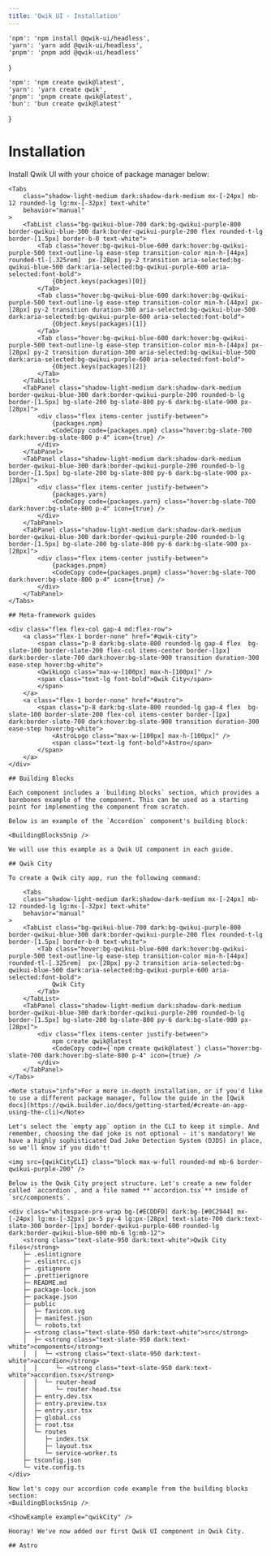```yaml
---
title: 'Qwik UI - Installation'
---
```



    'npm': 'npm install @qwik-ui/headless',
    'yarn': 'yarn add @qwik-ui/headless',
    'pnpm': 'pnpm add @qwik-ui/headless'
}

    'npm': 'npm create qwik@latest',
    'yarn': 'yarn create qwik',
    'pnpm': 'pnpm create qwik@latest',
    'bun': 'bun create qwik@latest'
}

# Installation

Install Qwik UI with your choice of package manager below:

    <Tabs
        class="shadow-light-medium dark:shadow-dark-medium mx-[-24px] mb-12 rounded-lg lg:mx-[-32px] text-white"
        behavior="manual"
    >
        <TabList class="bg-qwikui-blue-700 dark:bg-qwikui-purple-800 border-qwikui-blue-300 dark:border-qwikui-purple-200 flex rounded-t-lg border-[1.5px] border-b-0 text-white">
            <Tab class="hover:bg-qwikui-blue-600 dark:hover:bg-qwikui-purple-500 text-outline-lg ease-step transition-color min-h-[44px] rounded-tl-[.325rem]  px-[28px] py-2 transition aria-selected:bg-qwikui-blue-500 dark:aria-selected:bg-qwikui-purple-600 aria-selected:font-bold">
                {Object.keys(packages)[0]}
            </Tab>
            <Tab class="hover:bg-qwikui-blue-600 dark:hover:bg-qwikui-purple-500 text-outline-lg ease-step transition-color min-h-[44px] px-[28px] py-2 transition duration-300 aria-selected:bg-qwikui-blue-500 dark:aria-selected:bg-qwikui-purple-600 aria-selected:font-bold">
                {Object.keys(packages)[1]}
            </Tab>
            <Tab class="hover:bg-qwikui-blue-600 dark:hover:bg-qwikui-purple-500 text-outline-lg ease-step transition-color min-h-[44px] px-[28px] py-2 transition duration-300 aria-selected:bg-qwikui-blue-500 dark:aria-selected:bg-qwikui-purple-600 aria-selected:font-bold">
                {Object.keys(packages)[2]}
            </Tab>
        </TabList>
        <TabPanel class="shadow-light-medium dark:shadow-dark-medium border-qwikui-blue-300 dark:border-qwikui-purple-200 rounded-b-lg border-[1.5px] bg-slate-200 bg-slate-800 py-6 dark:bg-slate-900 px-[28px]">
            <div class="flex items-center justify-between">
                {packages.npm}
                <CodeCopy code={packages.npm} class="hover:bg-slate-700 dark:hover:bg-slate-800 p-4" icon={true} />
            </div>
        </TabPanel>
        <TabPanel class="shadow-light-medium dark:shadow-dark-medium border-qwikui-blue-300 dark:border-qwikui-purple-200 rounded-b-lg border-[1.5px] bg-slate-200 bg-slate-800 py-6 dark:bg-slate-900 px-[28px]">
            <div class="flex items-center justify-between">
                {packages.yarn}
                <CodeCopy code={packages.yarn} class="hover:bg-slate-700 dark:hover:bg-slate-800 p-4" icon={true} />
            </div>
        </TabPanel>
        <TabPanel class="shadow-light-medium dark:shadow-dark-medium border-qwikui-blue-300 dark:border-qwikui-purple-200 rounded-b-lg border-[1.5px] bg-slate-200 bg-slate-800 py-6 dark:bg-slate-900 px-[28px]">
            <div class="flex items-center justify-between">
                {packages.pnpm}
                <CodeCopy code={packages.pnpm} class="hover:bg-slate-700 dark:hover:bg-slate-800 p-4" icon={true} />
            </div>
        </TabPanel>
    </Tabs>

    ## Meta-framework guides

    <div class="flex flex-col gap-4 md:flex-row">
        <a class="flex-1 border-none" href="#qwik-city">
            <span class="p-8 dark:bg-slate-800 rounded-lg gap-4 flex  bg-slate-100 border-slate-200 flex-col items-center border-[1px] dark:border-slate-700 dark:hover:bg-slate-900 transition duration-300 ease-step hover:bg-white">
            <QwikLogo class="max-w-[100px] max-h-[100px]" />
            <span class="text-lg font-bold">Qwik City</span>
            </span>
        </a>
        <a class="flex-1 border-none" href="#astro">
            <span class="p-8 dark:bg-slate-800 rounded-lg gap-4 flex  bg-slate-100 border-slate-200 flex-col items-center border-[1px] dark:border-slate-700 dark:hover:bg-slate-900 transition duration-300 ease-step hover:bg-white">
                <AstroLogo class="max-w-[100px] max-h-[100px]" />
                <span class="text-lg font-bold">Astro</span>
            </span>
        </a>
    </div>

    ## Building Blocks

    Each component includes a `building blocks` section, which provides a barebones example of the component. This can be used as a starting point for implementing the component from scratch.

    Below is an example of the `Accordion` component's building block:

    <BuildingBlocksSnip />

    We will use this example as a Qwik UI component in each guide.

    ## Qwik City

    To create a Qwik city app, run the following command:

        <Tabs
        class="shadow-light-medium dark:shadow-dark-medium mx-[-24px] mb-12 rounded-lg lg:mx-[-32px] text-white"
        behavior="manual"
    >
        <TabList class="bg-qwikui-blue-700 dark:bg-qwikui-purple-800 border-qwikui-blue-300 dark:border-qwikui-purple-200 flex rounded-t-lg border-[1.5px] border-b-0 text-white">
            <Tab class="hover:bg-qwikui-blue-600 dark:hover:bg-qwikui-purple-500 text-outline-lg ease-step transition-color min-h-[44px] rounded-tl-[.325rem]  px-[28px] py-2 transition aria-selected:bg-qwikui-blue-500 dark:aria-selected:bg-qwikui-purple-600 aria-selected:font-bold">
                Qwik City
            </Tab>
        </TabList>
        <TabPanel class="shadow-light-medium dark:shadow-dark-medium border-qwikui-blue-300 dark:border-qwikui-purple-200 rounded-b-lg border-[1.5px] bg-slate-200 bg-slate-800 py-6 dark:bg-slate-900 px-[28px]">
            <div class="flex items-center justify-between">
                npm create qwik@latest
                <CodeCopy code={`npm create qwik@latest`} class="hover:bg-slate-700 dark:hover:bg-slate-800 p-4" icon={true} />
            </div>
        </TabPanel>
    </Tabs>

    <Note status="info">For a more in-depth installation, or if you'd like to use a different package manager, follow the guide in the [Qwik docs](https://qwik.builder.io/docs/getting-started/#create-an-app-using-the-cli)</Note>

    Let's select the `empty app` option in the CLI to keep it simple. And remember, choosing the dad joke is not optional - it's mandatory! We have a highly sophisticated Dad Joke Detection System (DJDS) in place, so we'll know if you didn't!

    <img src={qwikCityCLI} class="block max-w-full rounded-md mb-6 border-qwikui-purple-200" />

    Below is the Qwik City project structure. Let's create a new folder called `accordion`, and a file named **`accordion.tsx`** inside of `src/components`.

    <div class="whitespace-pre-wrap bg-[#ECDDFD] dark:bg-[#0C2944] mx-[-24px] lg:mx-[-32px] px-5 py-4 lg:px-[28px] text-slate-700 dark:text-slate-300 border-[1px] border-qwikui-purple-600 rounded-lg dark:border-qwikui-blue-600 mb-6 lg:mb-12">
        <strong class="text-slate-950 dark:text-white">Qwik City files</strong>
        ├─ .eslintignore
        ├─ .eslintrc.cjs
        ├─ .gitignore
        ├─ .prettierignore
        ├─ README.md
        ├─ package-lock.json
        ├─ package.json
        ├─ public
        │  ├─ favicon.svg
        │  ├─ manifest.json
        │  └─ robots.txt
        ├─ <strong class="text-slate-950 dark:text-white">src</strong>
        │  ├─ <strong class="text-slate-950 dark:text-white">components</strong>
        │  │  └─ <strong class="text-slate-950 dark:text-white">accordion</strong>
        │  │     └─ <strong class="text-slate-950 dark:text-white">accordion.tsx</strong>
        │  │  └─ router-head
        │  │     └─ router-head.tsx
        │  ├─ entry.dev.tsx
        │  ├─ entry.preview.tsx
        │  ├─ entry.ssr.tsx
        │  ├─ global.css
        │  ├─ root.tsx
        │  └─ routes
        │     ├─ index.tsx
        │     ├─ layout.tsx
        │     └─ service-worker.ts
        ├─ tsconfig.json
        └─ vite.config.ts
    </div>

    Now let's copy our accordion code example from the building blocks section:  
    <BuildingBlocksSnip />

    <ShowExample example="qwikCity" />

    Hooray! We've now added our first Qwik UI component in Qwik City.

    ## Astro

    

